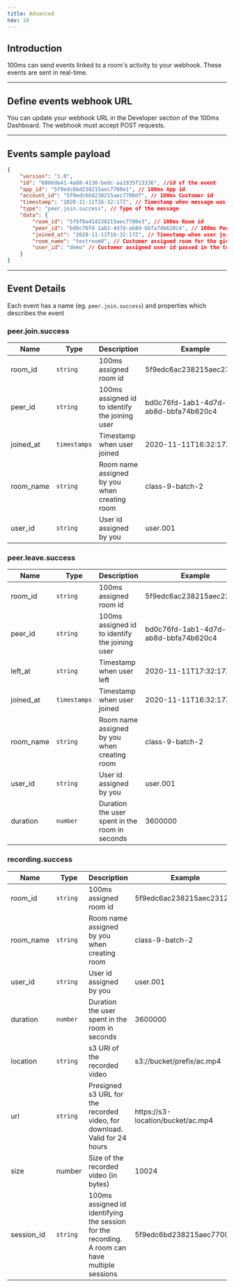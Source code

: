```yaml
---
title: Advanced
nav: 10
---
```


## Introduction

100ms can send events linked to a room's activity to your webhook. These events are sent in real-time.

---

## Define events webhook URL

You can update your webhook URL in the Developer section of the 100ms Dashboard. The webhook must accept POST requests.

---

## Events sample payload

```json
{
    "version": "1.0",
    "id": "6806de41-4a88-4130-bedc-aa1935f13336", //id of the event
    "app_id": "5f9edc6bd238215aec7700e1", // 100ms App id
    "account_id": "5f9edc6bd238215aec7700df", // 100ms Customer id
    "timestamp": "2020-11-11T16:32:17Z", // Timestamp when message was generated
    "type": "peer.join.success", // Type of the message
    "data": {
        "room_id": "5f9f8a41d238215aec7700e3", // 100ms Room id
        "peer_id": "bd0c76fd-1ab1-4d7d-ab8d-bbfa74b620c4", // 100ms Peer id
        "joined_at": "2020-11-11T16:32:17Z", // Timestamp when user joined
        "room_name": "testroom0", // Customer assigned room for the given room id
        "user_id": "demo" // Customer assigned user id passed in the token
    }
}
```

---

## Event Details

Each event has a name (eg. `peer.join.success`) and properties which describes the event

### **peer.join.success**

| Name      | Type         | Description                                    | Example                              |
| --------- | ------------ | ---------------------------------------------- | ------------------------------------ |
| room_id   | `string`     | 100ms assigned room id                         | 5f9edc6ac238215aec2312df             |
| peer_id   | `string`     | 100ms assigned id to identify the joining user | bd0c76fd-1ab1-4d7d-ab8d-bbfa74b620c4 |
| joined_at | `timestamps` | Timestamp when user joined                     | 2020-11-11T16:32:17Z                 |
| room_name | `string`     | Room name assigned by you when creating room   | class-9-batch-2                      |
| user_id   | `string`     | User id assigned by you                        | user.001                             |

### **peer.leave.success**

| Name      | Type         | Description                                    | Example                              |
| --------- | ------------ | ---------------------------------------------- | ------------------------------------ |
| room_id   | `string`     | 100ms assigned room id                         | 5f9edc6ac238215aec2312df             |
| peer_id   | `string`     | 100ms assigned id to identify the joining user | bd0c76fd-1ab1-4d7d-ab8d-bbfa74b620c4 |
| left_at   | `string`     | Timestamp when user left                       | 2020-11-11T17:32:17Z                 |
| joined_at | `timestamps` | Timestamp when user joined                     | 2020-11-11T16:32:17Z                 |
| room_name | `string`     | Room name assigned by you when creating room   | class-9-batch-2                      |
| user_id   | `string`     | User id assigned by you                        | user.001                             |
| duration  | `number`     | Duration the user spent in the room in seconds | 3600000                              |

### **recording.success**

| Name       | Type     | Description                                                                                    | Example                           |
| ---------- | -------- | ---------------------------------------------------------------------------------------------- | --------------------------------- |
| room_id    | `string` | 100ms assigned room id                                                                         | 5f9edc6ac238215aec2312df          |
| room_name  | `string` | Room name assigned by you when creating room                                                   | class-9-batch-2                   |
| user_id    | `string` | User id assigned by you                                                                        | user.001                          |
| duration   | `number` | Duration the user spent in the room in seconds                                                 | 3600000                           |
| location   | `string` | s3 URI of the recorded video                                                                   | s3://bucket/prefix/ac.mp4         |
| url        | `string` | Presigned s3 URL for the recorded video, for download. Valid for 24 hours                      | https://s3-location/bucket/ac.mp4 |
| size       | number   | Size of the recorded video (in bytes)                                                          | 10024                             |
| session_id | `string` | 100ms assigned id identifying the session for the recording. A room can have multiple sessions | 5f9edc6bd238215aec7700df          |
